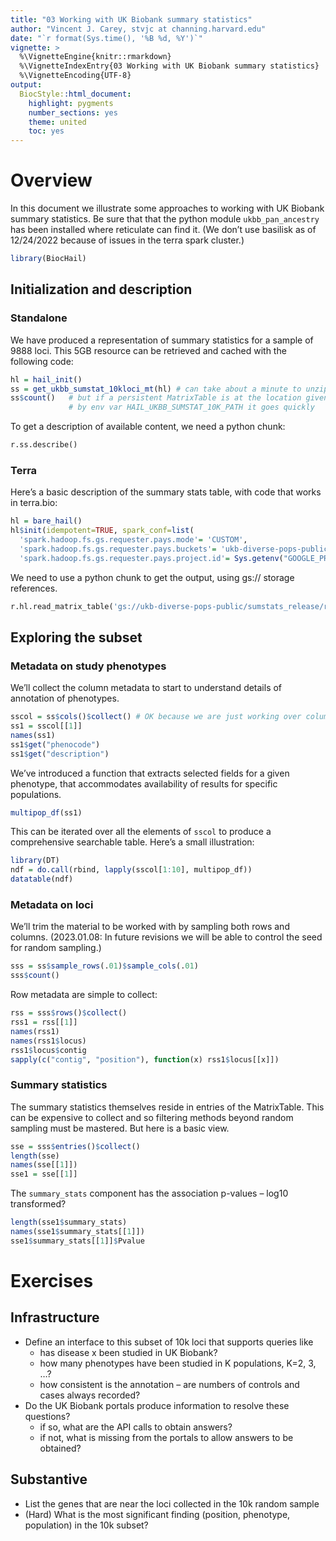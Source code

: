 ```yaml
---
title: "03 Working with UK Biobank summary statistics"
author: "Vincent J. Carey, stvjc at channing.harvard.edu"
date: "`r format(Sys.time(), '%B %d, %Y')`"
vignette: >
  %\VignetteEngine{knitr::rmarkdown}
  %\VignetteIndexEntry{03 Working with UK Biobank summary statistics}
  %\VignetteEncoding{UTF-8}
output:
  BiocStyle::html_document:
    highlight: pygments
    number_sections: yes
    theme: united
    toc: yes
---
```


# Overview

In this document we illustrate some approaches to
working with UK Biobank summary statistics.
Be sure that that the python module `ukbb_pan_ancestry`
has been installed where reticulate can find it.
(We don't use basilisk as of 12/24/2022 because of
issues in the terra spark cluster.)

```r
library(BiocHail)
```

## Initialization and description

### Standalone

We have produced a representation of summary
statistics for a sample of 9888 loci.  This 5GB resource
can be retrieved and cached with the following code:
```r
hl = hail_init()
ss = get_ukbb_sumstat_10kloci_mt(hl) # can take about a minute to unzip 5GB
ss$count()   # but if a persistent MatrixTable is at the location given
             # by env var HAIL_UKBB_SUMSTAT_10K_PATH it goes quickly
```
To get a description of available content, we need a python chunk:
```python
r.ss.describe()
```

### Terra
Here's a basic description of the summary stats table, with code that
works in terra.bio:
```r
hl = bare_hail()
hl$init(idempotent=TRUE, spark_conf=list(
  'spark.hadoop.fs.gs.requester.pays.mode'= 'CUSTOM',
  'spark.hadoop.fs.gs.requester.pays.buckets'= 'ukb-diverse-pops-public',
  'spark.hadoop.fs.gs.requester.pays.project.id'= Sys.getenv("GOOGLE_PROJECT")))
```
We need to use a python chunk to get the output, using gs:// storage references.
```python
r.hl.read_matrix_table('gs://ukb-diverse-pops-public/sumstats_release/results_full.mt').describe()
```

## Exploring the subset

### Metadata on study phenotypes

We'll collect the column metadata to start to understand details
of annotation of phenotypes.
```r
sscol = ss$cols()$collect() # OK because we are just working over column metadata
ss1 = sscol[[1]]
names(ss1)
ss1$get("phenocode")
ss1$get("description")
```

We've introduced a function that extracts selected fields for a given
phenotype, that accommodates availability of results for specific populations.

```r
multipop_df(ss1)
```
This can be iterated over all the elements of `sscol` to produce
a comprehensive searchable table.  Here's a small illustration:
```r
library(DT)
ndf = do.call(rbind, lapply(sscol[1:10], multipop_df))
datatable(ndf)
```

### Metadata on loci

We'll trim the material to be worked with by sampling both rows and columns.
(2023.01.08: In future revisions we will be able to control the seed for random sampling.)

```r
sss = ss$sample_rows(.01)$sample_cols(.01)
sss$count()
```

Row metadata are simple to collect:
```r
rss = sss$rows()$collect()
rss1 = rss[[1]]
names(rss1)
names(rss1$locus)
rss1$locus$contig
sapply(c("contig", "position"), function(x) rss1$locus[[x]])
```

### Summary statistics

The summary statistics themselves reside in entries of the MatrixTable.  This
can be expensive to collect and so filtering methods beyond random sampling
must be mastered.  But here is a basic view.

```r
sse = sss$entries()$collect()
length(sse)
names(sse[[1]])
sse1 = sse[[1]]
```

The `summary_stats` component has the association p-values -- log10 transformed?
```r
length(sse1$summary_stats)
names(sse1$summary_stats[[1]])
sse1$summary_stats[[1]]$Pvalue
```

# Exercises

## Infrastructure

- Define an interface to this subset of 10k loci that supports queries like
    - has disease x been studied in UK Biobank?
    - how many phenotypes have been studied in K populations, K=2, 3, ...?
    - how consistent is the annotation -- are numbers of controls and cases always
recorded?
- Do the UK Biobank portals produce information to resolve these questions?
    - if so, what are the API calls to obtain answers?
    - if not, what is missing from the portals to allow answers to be obtained?

## Substantive

- List the genes that are near the loci collected in the 10k random sample 
- (Hard) What is the most significant finding (position, phenotype, population) in the 10k subset?
